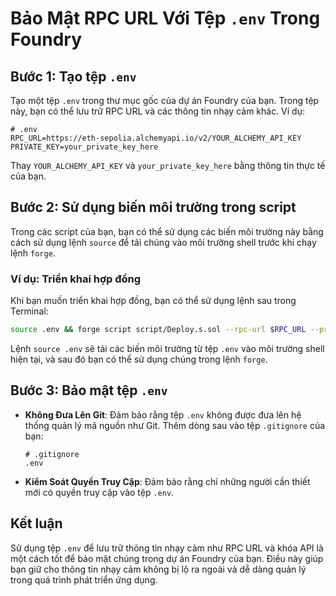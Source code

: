 # Bảo Mật RPC URL Với Tệp `.env` Trong Foundry


<YouTubePlayer videoId="4YDcStYK_2I"/>

## Bước 1: Tạo tệp `.env`

Tạo một tệp `.env` trong thư mục gốc của dự án Foundry của bạn. Trong tệp này, bạn có thể lưu trữ RPC URL và các thông tin nhạy cảm khác. Ví dụ:
```
# .env
RPC_URL=https://eth-sepolia.alchemyapi.io/v2/YOUR_ALCHEMY_API_KEY
PRIVATE_KEY=your_private_key_here
```

Thay `YOUR_ALCHEMY_API_KEY` và `your_private_key_here` bằng thông tin thực tế của bạn.

## Bước 2: Sử dụng biến môi trường trong script

Trong các script của bạn, bạn có thể sử dụng các biến môi trường này bằng cách sử dụng lệnh `source` để tải chúng vào môi trường shell trước khi chạy lệnh `forge`.

### Ví dụ: Triển khai hợp đồng

Khi bạn muốn triển khai hợp đồng, bạn có thể sử dụng lệnh sau trong Terminal:

```bash
source .env && forge script script/Deploy.s.sol --rpc-url $RPC_URL --private-key $PRIVATE_KEY --broadcast
```


Lệnh `source .env` sẽ tải các biến môi trường từ tệp `.env` vào môi trường shell hiện tại, và sau đó bạn có thể sử dụng chúng trong lệnh `forge`.

## Bước 3: Bảo mật tệp `.env`

- **Không Đưa Lên Git**: Đảm bảo rằng tệp `.env` không được đưa lên hệ thống quản lý mã nguồn như Git. Thêm dòng sau vào tệp `.gitignore` của bạn:

  ```
  # .gitignore
  .env
  ```

- **Kiểm Soát Quyền Truy Cập**: Đảm bảo rằng chỉ những người cần thiết mới có quyền truy cập vào tệp `.env`.

## Kết luận

Sử dụng tệp `.env` để lưu trữ thông tin nhạy cảm như RPC URL và khóa API là một cách tốt để bảo mật chúng trong dự án Foundry của bạn. Điều này giúp bạn giữ cho thông tin nhạy cảm không bị lộ ra ngoài và dễ dàng quản lý trong quá trình phát triển ứng dụng.
